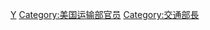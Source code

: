 {{Commons cat|Secretaries of Transportation of the United States|美国运输部长}}
{{Cat main|美国运输部长}}


[[Category:美国联邦行政部门首长|Y]]
[[Category:美国运输部官员|Category:美国运输部官员]]
[[Category:交通部長|Category:交通部長]]
